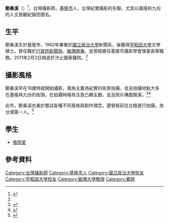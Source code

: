 {{expand|time=2015-03-20}}
'''鄭桑溪'''（{{bd|1937年||2011年|2月2日|}}）<ref name=kmaf>{{Cite web |url=http://www.kmfa.gov.tw/home02.aspx?ID=$1007&IDK=2&EXEC=L&DATA=473&AP=$1007_HISTORY-0%5E$1007_PN-3 |title=緬懷藝術家—鄭桑溪 (1937~2011.2.2) |access-date=2015-03-20 |archive-url=https://web.archive.org/web/20160306143348/http://www.kmfa.gov.tw/home02.aspx?ID=$1007&IDK=2&EXEC=L&DATA=473&AP=$1007_HISTORY-0%5E$1007_PN-3 |archive-date=2016-03-06 |dead-url=yes }}</ref>，台灣攝影師，[[基隆市|基隆市]]人，台灣紀實攝影的先驅，尤其以基隆和九份的人文景觀紀錄而聞名。

==生平==
鄭桑溪生於基隆市，1962年畢業於[[國立政治大學|國立政治大學]]新聞系，後獲得[[早稻田大學|早稻田大學]]文學碩士。曾任職於[[行政院新聞局|行政院新聞局]]、[[銘傳大學|銘傳商專]]。並曾經擔任基隆市攝影學會理事長等職務。2011年2月2日病逝於汐止國泰醫院。<ref name=kmaf />

==攝影風格==
鄭桑溪早在18歲時就開始攝影，風格主要為紀實的街景拍攝，並且拍攝地點大多在基隆與九份的街頭。在拍攝時極為注意凸顯主題，並且照片構圖簡潔。<ref>{{Cite web |url=http://www.chphoto.com.tw/1567-20.htm |title=攝影家鄭桑溪與世長辭 |accessdate=2015-03-20 |archive-date=2016-03-04 |archive-url=https://web.archive.org/web/20160304122055/http://www.chphoto.com.tw/1567-20.htm |dead-url=no }}</ref><ref>{{Cite web |url=http://www.fotosoft.com.tw/book/papers/library-1-4029.htm |title=把影像還給影像 - 談鄭桑溪的影像世界 |access-date=2015-03-20 |archive-url=https://web.archive.org/web/20150320214426/http://www.fotosoft.com.tw/book/papers/library-1-4029.htm |archive-date=2015-03-20 |dead-url=yes }}</ref>

此外，鄭桑溪也勇於嘗試各種不同風格與創作理念。還曾經前往北極進行拍攝，為台灣第一人。<ref>{{Cite web |url=http://www.epochtimes.com/b5/11/5/22/n3263998.htm |title=鄭桑溪影像紀實黑白時代史 |accessdate=2015-03-20 |archive-date=2015-03-09 |archive-url=https://web.archive.org/web/20150309231956/http://www.epochtimes.com/b5/11/5/22/n3263998.htm |dead-url=no }}</ref>

==學生==
*[[張照堂|張照堂]]

==參考資料==
{{reflist}}

[[Category:台灣攝影師|Category:台灣攝影師]]
[[Category:基隆市人|Category:基隆市人]]
[[Category:國立政治大學校友|Category:國立政治大學校友]]
[[Category:早稻田大學校友|Category:早稻田大學校友]]
[[Category:銘傳大學教授|Category:銘傳大學教授]]
[[Category:鄭姓|Category:鄭姓]]